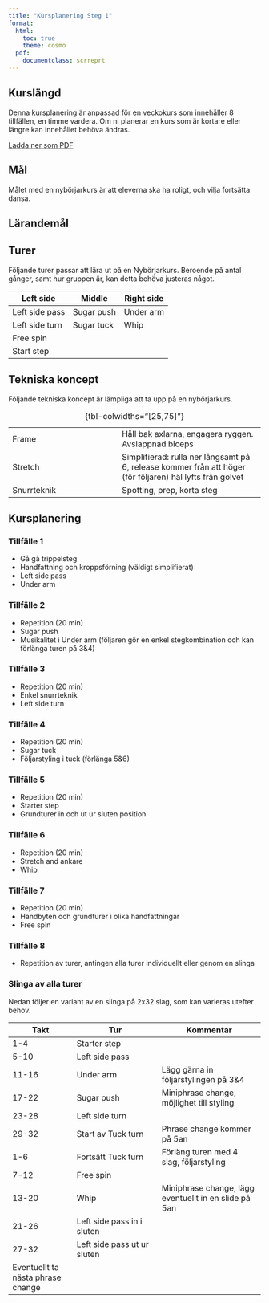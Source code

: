 ---
title: "Kursplanering Steg 1"
format:
  html: 
    toc: true
    theme: cosmo
  pdf: 
    documentclass: scrreprt
---


## Kurslängd

Denna kursplanering är anpassad för en veckokurs som innehåller 8 tillfällen, en timme vardera. Om ni planerar en kurs som är kortare eller längre kan innehållet behöva ändras.

[Ladda ner som PDF](step1_syllabus.pdf){target="_blank"}

## Mål

Målet med en nybörjarkurs är att eleverna ska ha roligt, och vilja fortsätta dansa.

## Lärandemål

## Turer

Följande turer passar att lära ut på en Nybörjarkurs. Beroende på antal gånger, samt hur gruppen är, kan detta behöva justeras något.

| Left side      | Middle     | Right side |
|----------------|------------|------------|
| Left side pass | Sugar push | Under arm  |
| Left side turn | Sugar tuck | Whip       |
| Free spin      |            |            |
| Start step     |            |            |


## Tekniska koncept

Följande tekniska koncept är lämpliga att ta upp på en nybörjarkurs.

|             |                 | 
|-------------|-----------------|
| Frame       | Håll bak axlarna, engagera ryggen. Avslappnad biceps |
| Stretch     | Simplifierad: rulla ner långsamt på 6, release kommer från att höger (för följaren) häl lyfts från golvet |
| Snurrteknik | Spotting, prep, korta steg |

: {tbl-colwidths="[25,75]"}


## Kursplanering

### Tillfälle 1

- Gå gå trippelsteg
- Handfattning och kroppsförning (väldigt simplifierat)
- Left side pass
- Under arm

### Tillfälle 2

- Repetition (20 min)
- Sugar push
- Musikalitet i Under arm (följaren gör en enkel stegkombination och kan förlänga turen på 3&4)

### Tillfälle 3

- Repetition (20 min)
- Enkel snurrteknik
- Left side turn

### Tillfälle 4

- Repetition (20 min)
- Sugar tuck
- Följarstyling i tuck (förlänga 5&6)

### Tillfälle 5

- Repetition (20 min)
- Starter step
- Grundturer in och ut ur sluten position

### Tillfälle 6

- Repetition (20 min)
- Stretch and ankare
- Whip

### Tillfälle 7

- Repetition (20 min)
- Handbyten och grundturer i olika handfattningar
- Free spin

### Tillfälle 8

- Repetition av turer, antingen alla turer individuellt eller genom en slinga

### Slinga av alla turer

Nedan följer en variant av en slinga på 2x32 slag, som kan varieras utefter behov.

| Takt  | Tur     | Kommentar |
|-------|---------|-----------|
| 1-4   | Starter step |   |
| 5-10  | Left side pass |     |
| 11-16 | Under arm | Lägg gärna in följarstylingen på 3&4 |
| 17-22 | Sugar push | Miniphrase change, möjlighet till styling |
| 23-28 | Left side turn | |
| 29-32 | Start av Tuck turn | Phrase change kommer på 5an |
| 1-6   | Fortsätt Tuck turn | Förläng turen med 4 slag, följarstyling |
| 7-12  | Free spin | |
| 13-20 | Whip  | Miniphrase change, lägg eventuellt in en slide på 5an |
| 21-26 | Left side pass in i sluten | |
| 27-32 | Left side pass ut ur sluten | |
| Eventuellt ta nästa phrase change | |

